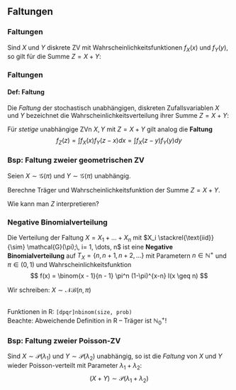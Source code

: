 ## Faltungen 

### Faltungen

Sind $X$ und $Y$ diskrete ZV mit Wahrscheinlichkeitsfunktionen
$f_X(x)$ und $f_Y(y)$, so gilt für die Summe $Z = X + Y$:
\begin{align*}
P(X + Y = z) & =  \sum_x P(X = x, x + Y = z)\\
& =  \sum_x P(X = x, Y = z - x)\\
\intertext{falls $X \perp Y$ gilt außerdem:}
&=  \sum_x P(X = x) \cdot P(Y = z - x)\\
& =  \sum_x f_X(x) \cdot f_Y(z - x)
\end{align*}

### Faltungen

::: {.block}
#### Def: Faltung
Die *Faltung* der stochastisch unabhängigen, diskreten Zufallsvariablen $X$ und $Y$ 
bezeichnet die Wahrscheinlichkeitsverteilung ihrer Summe $Z = X + Y$: 
\begin{align*}
P(X + Y = z) = f_Z(z) & =  \sum_x f_X(x) \cdot f_Y(z - x) \\
& = \sum_y f_X(z-y) \cdot f_Y(y)
\end{align*}
:::

Für *stetige* unabhängige ZVn $X, Y$ mit $Z = X + Y$ gilt analog die **Faltung**
$$f_Z(z) = \int f_X(x) f_Y(z-x) dx = \int f_X(z-y) f_Y(y) dy$$

  


### Bsp: Faltung zweier geometrischen ZV 

Seien $X \sim {\mathcal G}(\pi)$ und $Y \sim {\mathcal G}(\pi)$
unabhängig.

Berechne Träger und Wahrscheinlichkeitsfunktion der Summe $Z=X+Y$.

Wie kann man $Z$ interpretieren?
\note{
Interpretation: Anzahl Versuche bis zum 2. Erfolg.\\
Träger: $\mathbb{N}\setminus{1}$\\
W.keitsfunktion:
\begin{align*}
P(X+Y=z) &= \sum^{z-1}_{x=1} f_X(x) \cdot f_Y(z - x) \\
&= \sum^{z-1}_{x=1} \pi(1-\pi)^{x-1}\pi(1-\pi)^{z-x-1}
&= (z-1)\pi^2(1-\pi)^{z-2}
\end{align*}
Intuition über Elementareignisse Bernoulli-Ketten:
2 Erfolge, $z-2$ Misserfolge, $z-1$ Stellen an denen 1. Erfolg  passieren kann.
}


### Negative Binomialverteilung 

Die Verteilung der Faltung $X = X_1 + ... + X_n$ mit $X_i \stackrel{\text{iid}}{\sim} \mathcal{G}(\pi);\, i= 1, \dots, n$ ist eine **Negative Binomialverteilung** auf $T_X = \{n, n+1, n+2, \ldots\}$ mit Parametern 
$n \in \mathbb{N}^+$ und $\pi \in (0,1)$ und Wahrscheinlichkeitsfunktion
$$
f(x) = \binom{x - 1}{n - 1} \pi^n (1-\pi)^{x-n} I(x \geq n)
$$

Wir schreiben: $X\sim \mathcal{NB}(n, \pi)$  
\  

Funktionen in R: `[dpqr]nbinom(size, prob)`  
Beachte: Abweichende Definition in R -- Träger ist $\mathbb{N}^+_0$!


### Bsp: Faltung zweier Poisson-ZV

Sind $X \sim {\mathcal P}(\lambda_1)$ und $Y \sim {\mathcal P}(\lambda_2)$ unabhängig,
so ist die *Faltung* von $X$ und $Y$ wieder Poisson-verteilt mit
Parameter $\lambda_1 + \lambda_2$:
$$
(X + Y) \sim {\mathcal P}(\lambda_1 + \lambda_2)
$$
\begin{align*}
\text{Beweis: }P(X+Y=z) &= \sum^z_{x=0} f_X(x) \cdot f_Y(z - x) \\
&= \sum^z_{x=0} \frac{\lambda_1^x}{x!} \exp(-\lambda_1)\frac{\lambda_2^{z-x}}{(z-x)!} \exp(-\lambda_2) \\
&= \sum^z_{x=0} \frac{\lambda_1^x \lambda_2^{z-x}}{x!(z-x)!}\exp(-(\lambda_1 + \lambda_2)) \\
&= \left(\sum^z_{x=0} \frac{z!}{x!(z-x)!}\lambda_1^x \lambda_2^{z-x}\right)\frac{\exp(-(\lambda_1 + \lambda_2))}{z!} \\
&= \underbrace{(\lambda_1 + \lambda_2)^z}_{\sum^n_{k=0} \binom{n}{k} a^{n-k} b^k = (a+b)^n} \frac{\exp(-(\lambda_1 + \lambda_2))}{z!}.
\end{align*}




